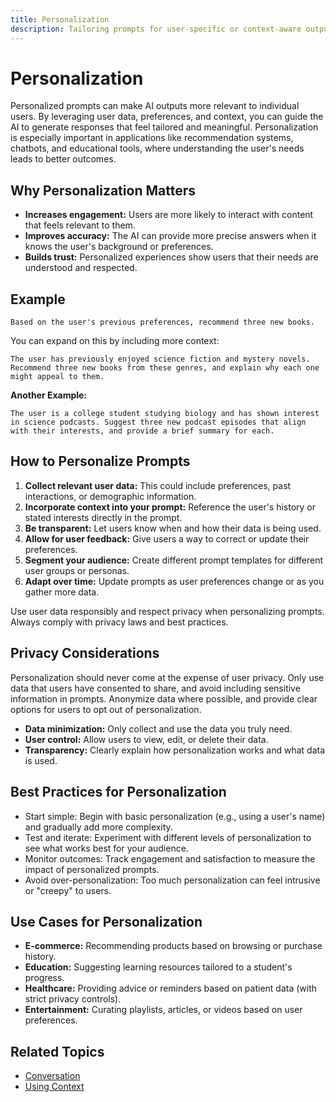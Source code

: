 ```yaml
---
title: Personalization
description: Tailoring prompts for user-specific or context-aware outputs.
---
```


# Personalization

Personalized prompts can make AI outputs more relevant to individual users. By leveraging user data, preferences, and context, you can guide the AI to generate responses that feel tailored and meaningful. Personalization is especially important in applications like recommendation systems, chatbots, and educational tools, where understanding the user's needs leads to better outcomes.

## Why Personalization Matters

- **Increases engagement:** Users are more likely to interact with content that feels relevant to them.
- **Improves accuracy:** The AI can provide more precise answers when it knows the user's background or preferences.
- **Builds trust:** Personalized experiences show users that their needs are understood and respected.

## Example

```
Based on the user's previous preferences, recommend three new books.
```

You can expand on this by including more context:

```
The user has previously enjoyed science fiction and mystery novels. Recommend three new books from these genres, and explain why each one might appeal to them.
```

**Another Example:**

```
The user is a college student studying biology and has shown interest in science podcasts. Suggest three new podcast episodes that align with their interests, and provide a brief summary for each.
```

## How to Personalize Prompts

1. **Collect relevant user data:** This could include preferences, past interactions, or demographic information.
2. **Incorporate context into your prompt:** Reference the user's history or stated interests directly in the prompt.
3. **Be transparent:** Let users know when and how their data is being used.
4. **Allow for user feedback:** Give users a way to correct or update their preferences.
5. **Segment your audience:** Create different prompt templates for different user groups or personas.
6. **Adapt over time:** Update prompts as user preferences change or as you gather more data.

<Callout type="tip">
  Use user data responsibly and respect privacy when personalizing prompts.
  Always comply with privacy laws and best practices.
</Callout>

## Privacy Considerations

Personalization should never come at the expense of user privacy. Only use data that users have consented to share, and avoid including sensitive information in prompts. Anonymize data where possible, and provide clear options for users to opt out of personalization.

- **Data minimization:** Only collect and use the data you truly need.
- **User control:** Allow users to view, edit, or delete their data.
- **Transparency:** Clearly explain how personalization works and what data is used.

## Best Practices for Personalization

- Start simple: Begin with basic personalization (e.g., using a user's name) and gradually add more complexity.
- Test and iterate: Experiment with different levels of personalization to see what works best for your audience.
- Monitor outcomes: Track engagement and satisfaction to measure the impact of personalized prompts.
- Avoid over-personalization: Too much personalization can feel intrusive or "creepy" to users.

## Use Cases for Personalization

- **E-commerce:** Recommending products based on browsing or purchase history.
- **Education:** Suggesting learning resources tailored to a student's progress.
- **Healthcare:** Providing advice or reminders based on patient data (with strict privacy controls).
- **Entertainment:** Curating playlists, articles, or videos based on user preferences.

## Related Topics

- [Conversation](./21-conversation)
- [Using Context](./05-using-context)
